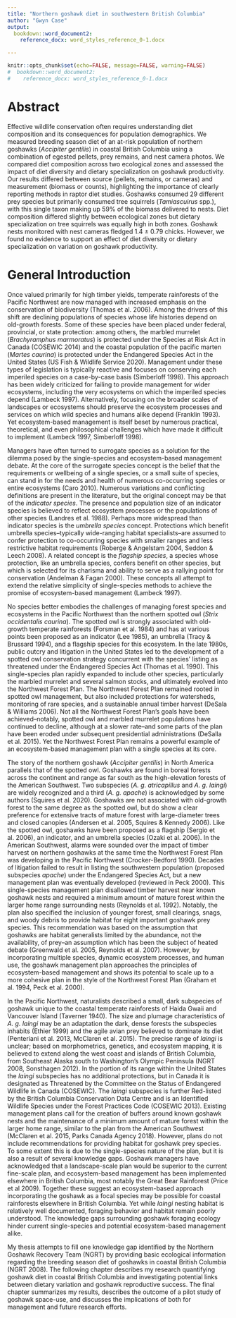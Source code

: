 ```yaml
---
title: "Northern goshawk diet in southwestern British Columbia"
author: "Gwyn Case"
output: 
  bookdown::word_document2:
    reference_docx: word_styles_reference_0-1.docx  

---
```

```r
knitr::opts_chunk$set(echo=FALSE, message=FALSE, warning=FALSE)
#  bookdown::word_document2:
#    reference_docx: word_styles_reference_0-1.docx   
```

# Abstract

Effective wildlife conservation often requires understanding diet composition and its consequences for population demographics. We measured breeding season diet of an at-risk population of northern goshawks (*Accipiter gentilis*) in coastal British Columbia using a combination of egested pellets, prey remains, and nest camera photos. We compared diet composition across two ecological zones and assessed the impact of diet diversity and dietary specialization on goshawk productivity. Our results differed between source (pellets, remains, or cameras) and measurement (biomass or counts), highlighting the importance of clearly reporting methods in raptor diet studies. Goshawks consumed 29 different prey species but primarily consumed tree squirrels (*Tamiascuirus* spp.), with this single taxon making up 59% of the biomass delivered to nests. Diet composition differed slightly between ecological zones but dietary specialization on tree squirrels was equally high in both zones. Goshawk nests monitored with nest cameras fledged 1.4 $\pm$ 0.79 chicks. However, we found no evidence to support an effect of diet diversity or dietary specialization on variation on goshawk productivity.

# General Introduction

Once valued primarily for high timber yields, temperate rainforests of the Pacific Northwest are now managed with increased emphasis on the conservation of biodiversity (Thomas et al. 2006). Among the drivers of this shift are declining populations of species whose life histories depend on old-growth forests. Some of these species have been placed under federal, provincial, or state protection: among others, the marbled murrelet (*Brachyramphus marmoratus*) is protected under the Species at Risk Act in Canada (COSEWIC 2014)<!-- you have the old one from 2012 but it looks like there's a new one --> and the coastal population of the pacific marten (*Martes caurina*) is protected under the Endangered Species Act in the United States (US Fish & Wildlife Service 2020). Management under these types of legislation is typically reactive and focuses on conserving each imperiled species on a case-by-case basis (Simberloff 1998). This approach has been widely criticized for failing to provide management for wider ecosystems, including the very ecosystems on which the imperiled species depend (Lambeck 1997). Alternatively, focusing on the broader scales of landscapes or ecosystems should preserve the ecosystem processes and services on which wild species and humans alike depend (Franklin 1993<!-- plus something for ecosystem services-->). Yet ecosystem-based management is itself beset by numerous practical, theoretical, and even philosophical challenges which have made it difficult to implement (Lambeck 1997, Simberloff 1998).

<!-- Simberloff 1998: "It is reactive, rather than proactive, and explicitly targets species and populations, in that it specifically provides protection for species (and, in certain instances, some populations rather than entire species) that are already felt to be doomed to extinction if new action is not taken to redress their decline." -->

<!-- Lambeck 1997: "Species-based approaches have been criticized on the grounds that they do not provide whole-landscape solutions to conservation problems, that they cannot be conducted at a rate sufficient to deal with the urgency of the threats, and that they consume a disproportionate amount of conservation funding." -->

Managers have often turned to surrogate species as a solution for the dilemma posed by the single-species and ecosystem-based management debate. At the core of the surrogate species concept is the belief that the requirements or wellbeing of a single species, or a small suite of species, can stand in for the needs and health of numerous co-occurring species or entire ecosystems (Caro 2010). Numerous variations and conflicting definitions are present in the literature, but the original concept may be that of the *indicator species*. The presence and population size of an indicator species is believed to reflect ecosystem processes or the populations of other species (Landres et al. 1988). <!-- Under this model, the indicator species itself may not be of conservation concern, but is strongly correlated with species and ecosystems which are. -->Perhaps more widespread than indicator species is the *umbrella species* concept. Protections which benefit umbrella species--typically wide-ranging habitat specialists--are assumed to confer protection to co-occurring species with smaller ranges and less restrictive habitat requirements (Roberge & Angelstam 2004, Seddon & Leech 2008). A related concept is the *flagship species*, a species whose protection, like an umbrella species, confers benefit on other species, but which is selected for its charisma and ability to serve as a rallying point for conservation (Andelman & Fagan 2000). These concepts all attempt to extend the relative simplicity of single-species methods to achieve the promise of ecosystem-based management (Lambeck 1997).

<!-- Roberge & Angelstam 2004: "A potentially consensual alternative could be a species whose conservation confers protection to a large number of naturally co-occurring species."

"It hinges on the assumption that providing enough space for species with large area requirements will also shelter a whole suite of species with more modest spatial needs." -->

<!-- Seddon & Leech 2008: "It has been suggested that the home range size of an umbrella species should be large in comparison to sympatric species to ensure that the habitat requirements of other co-occurring species are met." 

"Habitat specialists are considered ideal umbrella species because their area requirements may be larger than those of generalists"-->

<!-- Lambeck 1997: "The challenge then is to find an efficient means of meeting the needs of all species without studying each one individually. In order to overcome this dilemma, proponents of sing-species studies have developed the concept of umbrella species." -->
  
No species better embodies the challenges of managing forest species and ecosystems in the Pacific Northwest than the northern spotted owl (*Strix occidentalis caurina*). The spotted owl is strongly associated with old-growth temperate rainforests (Forsman et al. 1984) and has at various points been proposed as an indicator (Lee 1985<!-- via Simberloff? -->), an umbrella (Tracy & Brussard 1994), and a flagship species<!-- () --> for this ecosystem. In the late 1980s, public outcry and litigation in the United States led to the development of a spotted owl conservation strategy concurrent with the species' listing as threatened under the Endangered Species Act (Thomas et al. 1990). This single-species plan rapidly expanded to include other species, particularly the marbled murrelet and several salmon stocks, and ultimately evolved into the Northwest Forest Plan. The Northwest Forest Plan remained rooted in spotted owl management, but also included protections for watersheds, monitoring of rare species, and a sustainable annual timber harvest (DeSala & Williams 2006). Not all the Northwest Forest Plan's goals have been achieved--notably, spotted owl and marbled murrelet populations have continued to decline, although at a slower rate--and some parts of the plan have been eroded under subsequent presidential administrations (DeSalla et al. 2015). Yet the Northwest Forest Plan remains a powerful example of an ecosystem-based management plan with a single species at its core.

The story of the northern goshawk (*Accipiter gentilis*) in North America parallels that of the spotted owl. Goshawks are found in boreal forests across the continent and range as far south as the high-elevation forests of the American Southwest. Two subspecies (*A. g. atricapillus* and *A. g. laingi*) are widely recognized and a third (*A. g. apache*) is acknowledged by some authors (Squires et al. 2020). Goshawks are not associated with old-growth forest to the same degree as the spotted owl, but do show a clear preference for extensive tracts of mature forest with large-diameter trees and closed canopies (Andersen et al. 2005, Squires & Kennedy 2006). Like the spotted owl, goshawks have been proposed as a flagship (Sergio et al. 2006), an indicator<!--()-->, and an umbrella species (Ozaki et al. 2006). In the American Southwest, alarms were sounded over the impact of timber harvest on northern goshawks at the same time the Northwest Forest Plan was developing in the Pacific Northwest (Crocker-Bedford 1990). Decades of litigation failed to result in listing the southwestern population (proposed subspecies *apache*) under the Endangered Species Act, but <!--it has been classified as a sensitive species since 1982 and--> a new management plan was eventually developed <!--under the National Forest Management Act in the 1990s -->(reviewed in Peck 2000). This single-species management plan disallowed timber harvest near known goshawk nests and required a minimum amount of mature forest within the larger home range surrounding nests (Reynolds et al. 1992). Notably, the plan also specified the inclusion of younger forest, small clearings, snags, and woody debris to provide habitat for eight important goshawk prey species. This recommendation was based on the assumption that goshawks are habitat generalists limited by the abundance, not the availability, of prey--an assumption which has been the subject of heated debate (Greenwald et al. 2005, Reynolds et al. 2007). However, by incorporating multiple species, dynamic ecosystem processes, and human use, the goshawk management plan approaches the principles of ecosystem-based management and shows its potential to scale up to a more cohesive plan in the style of the Northwest Forest Plan (Graham et al. 1994, Peck et al. 2000).

In the Pacific Northwest,  naturalists described a small, dark subspecies of goshawk unique to  the coastal temperate rainforests of Haida Gwaii and Vancouver Island (Taverner 1940). The size and plumage characteristics of *A. g. laingi* may be an adaptation the dark, dense forests the subspecies inhabits (Ethier 1999)<!-- actually whaley & white --> and the agile avian prey believed to dominate its diet (Penteriani et al. 2013, McClaren et al. 2015). The precise range of *laingi* is unclear; based on morphometrics, genetics, and ecosystem mapping, it is believed to extend along the west coast and islands of British Columbia, from Southeast Alaska south to Washington's Olympic Peninsula (NGRT 2008, Sonsthagen 2012). In the portion of its range within the United States the *laingi* subspecies has no additional protections, but in Canada it is designated as Threatened by the Committee on the Status of Endangered Wildlife in Canada (COSEWIC). The *laingi* subspecies is further Red-listed by the British Columbia Conservation Data Centre and is an Identified Wildlife Species under the Forest Practices Code (COSEWIC 2013). Existing management plans call for the creation of buffers around known goshawk nests and the maintenance of a minimum amount of mature forest within the larger home range, similar to the plan from the American Southwest (McClaren et al. 2015, Parks Canada Agency 2018). However, plans do not include recommendations for providing habitat for goshawk prey species. To some extent this is due to the single-species nature of the plan, but it is also a result of several knowledge gaps. Goshawk managers have acknowledged that a landscape-scale plan would be superior to the current fine-scale plan, and ecosystem-based management has been implemented elsewhere in British Columbia, most notably the Great Bear Rainforest (Price et al 2009<!--but can do better-->). Together these suggest an ecosystem-based approach incorporating the goshawk as a focal species may be possible for coastal rainforests elsewhere in British Columbia. Yet while *laingi* nesting habitat is relatively well documented, foraging behavior and habitat remain poorly understood. The knowledge gaps surrounding goshawk foraging ecology hinder current single-species and potential ecosystem-based management alike. 

<!-- Ethier 1999: "Whaley and White (1994) speculate that these combined morphological traits provide A. g. laingi with an enhanced agility for hunting and penetrating through the comparatively dense forests of Vancouver Island." -->

<!-- NGRT 2008: "However, managing A. gentilis laingi on a nest-by-nest basis is an ineffective management approach at a population scale because individuals have large breeding and winter home ranges and they build multiple nests within breeding areas throughout their lifetime. Additionally, A. gentilis laingi are difficult to detect and locating all nests within a breeding home range is virtually impossible because nests will fall out of trees over time and new nests will be constructed. The recovery team recommends addressing the management of A. gentilis laingi at a landscape or watershed level to ensure that suitable breeding, foraging, and wintering habitats exist throughout the landscape."-->

My thesis attempts to fill one knowledge gap identified by the Northern Goshawk Recovery Team (NGRT) by providing basic ecological information regarding the breeding season diet of goshawks in coastal British Columbia (NGRT 2008). The following chapter describes my research quantifying goshawk diet in coastal British Columbia and investigating potential links between dietary variation and goshawk reproductive success. The final chapter summarizes my results, describes the outcome of a pilot study of goshawk space-use, and discusses the implications of both for management and future research efforts.

<!--NGRT 2008: "Knowledge gaps - diet and prey availability - 1. Breeding season diet in NC and SC regions." -->
